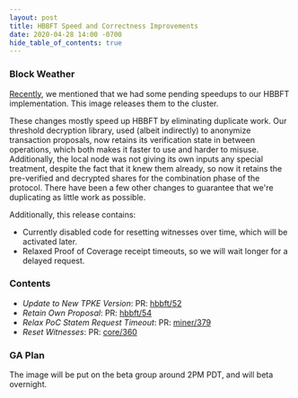 ```yaml
---
layout: post
title: HBBFT Speed and Correctness Improvements
date: 2020-04-28 14:00 -0700
hide_table_of_contents: true
---
```


### Block Weather

[Recently](https://engineering.helium.comhttps://docs.helium.com/blog/2020/04/23/collapse.html), we
mentioned that we had some pending speedups to our HBBFT implementation. This image releases them to
the cluster.

<!--truncate-->

These changes mostly speed up HBBFT by eliminating duplicate work. Our threshold decryption library,
used (albeit indirectly) to anonymize transaction proposals, now retains its verification state in
between operations, which both makes it faster to use and harder to misuse. Additionally, the local
node was not giving its own inputs any special treatment, despite the fact that it knew them
already, so now it retains the pre-verified and decrypted shares for the combination phase of the
protocol. There have been a few other changes to guarantee that we're duplicating as little work as
possible.

Additionally, this release contains:

- Currently disabled code for resetting witnesses over time, which will be activated later.
- Relaxed Proof of Coverage receipt timeouts, so we will wait longer for a delayed request.

### Contents

- _Update to New TPKE Version_: PR: [hbbft/52](https://github.com/helium/erlang-hbbft/pull/52)
- _Retain Own Proposal_: PR: [hbbft/54](https://github.com/helium/erlang-hbbft/pull/54)
- _Relax PoC Statem Request Timeout_: PR: [miner/379](https://github.com/helium/miner/pull/379)
- _Reset Witnesses_: PR: [core/360](https://github.com/helium/blockchain-core/pull/360)

### GA Plan

The image will be put on the beta group around 2PM PDT, and will beta overnight.
